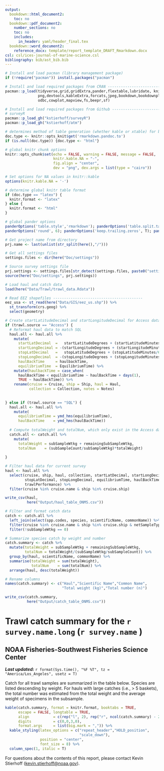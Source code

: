```yaml
---
output: 
  bookdown::html_document2:
    toc: no
  bookdown::pdf_document2:
    number_sections: no
    toc: no
    includes: 
      in_header: yaml/header_final.tex
  bookdown::word_document2:
    reference_docx: template/report_template_DRAFT_Rmarkdown.docx
csl: csl/ices-journal-of-marine-science.csl
bibliography: bib/ast_bib.bib
---
```


```r
# Install and load pacman (library management package)
if (!require("pacman")) install.packages("pacman")

# Install and load required packages from CRAN ---------------------------------
pacman::p_load(tidyverse,grid,gridExtra,pander,flextable,lubridate, knitr,here,
               png,devtools,kableExtra,forcats,jpeg,bookdown,bookdownplus,magick,
               odbc,cowplot,mapview,fs,beepr,sf)

# Install and load required packages from Github -------------------------------
# surveyR
pacman::p_load_gh("kstierhoff/surveyR")
pacman::p_load_gh("kstierhoff/atm")

# determines method of table generation (whether kable or xtable) for best formatting
doc.type <- knitr::opts_knit$get('rmarkdown.pandoc.to')
if (is.null(doc.type)) {doc.type <- "html"}

# global knitr chunk options
knitr::opts_chunk$set(echo = FALSE, warning = FALSE, message = FALSE,
                      knitr.kable.NA = "-",
                      fig.align = "center",
                      dev = "png", dev.args = list(type = "cairo"))

# Set options for NA values in knitr::kable
options(knitr.kable.NA = '-')

# determine global knitr table format
if (doc.type == "latex") {
  knitr.format <- "latex"
} else {
  knitr.format <- "html" 
}

# global pander options
panderOptions('table.style','rmarkdown'); panderOptions('table.split.table', Inf); panderOptions('digits', 6);
panderOptions('round', 6); panderOptions('keep.trailing.zeros', T); panderOptions('missing', "")
```

```r
# Get project name from directory
prj.name <- last(unlist(str_split(here(),"/")))

# Get all settings files
settings.files <- dir(here("Doc/settings"))

# Source survey settings file
prj.settings <- settings.files[str_detect(settings.files, paste0("settings_", prj.name, ".R"))]
source(here("Doc/settings", prj.settings))
```

```r
# Load haul and catch data
load(here("Data/Trawl/trawl_data.Rdata"))
```

```r
# Read EEZ shapefiles -----------------------------------------
eez_usa <- st_read(here("Data/GIS/eez_us.shp")) %>% 
  st_transform(crs.geog) %>% 
  select(geometry)
```

```r
# Create startLatitudeDecimal and startLongitudeDecimal for Access data
if (trawl.source == "Access") {
  # Reformat haul data to match SQL
  haul.all <- haul.all %>% 
    mutate(
      startLatDecimal  =   startLatitudeDegrees + (startLatitudeMinutes/60),
      startLongDecimal = -(startLongitudeDegrees + (startLongitudeMinutes/60)),
      stopLatDecimal   =   stopLatitudeDegrees + (stopLatitudeMinutes/60),
      stopLongDecimal  = -(stopLongitudeDegrees + (stopLongitudeMinutes/60)), 
      haulBackTime     = haulbackTime,
      equilibriumTime  = EquilibriumTime) %>% 
    mutate(haulbackTime = case_when(
      haulBackTime < equilibriumTime ~ haulBackTime + days(1),
      TRUE ~ haulBackTime)) %>%
    rename(cruise = Cruise, ship = Ship, haul = Haul, 
           collection = Collection, notes = Notes)
  
  
} else if (trawl.source == "SQL") {
  haul.all <- haul.all %>% 
    mutate(
      equilibriumTime = ymd_hms(equilibriumTime),
      haulBackTime    = ymd_hms(haulBackTime))
  
  # Compute totalWeight and totalNum, which only exist in the Access database
  catch.all <- catch.all %>% 
    mutate(
      totalWeight = subSampleWtkg + remainingSubSampleWtkg,
      totalNum    = (subSampleCount/subSampleWtkg)*totalWeight)
  
}

# Filter haul data for current survey
haul <- haul.all %>% 
  select(cruise, ship, haul, collection, startLatDecimal, startLongDecimal, 
         stopLatDecimal, stopLongDecimal, equilibriumTime, haulBackTime, 
         trawlPerformance) %>% 
  filter(cruise %in% cruise.name & ship %in% cruise.ship) 

write_csv(haul, 
          here("Output/haul_table_ONMS.csv"))
```

```r
# Filter and format catch data
catch <- catch.all %>% 
  left_join(select(spp.codes, species, scientificName, commonName)) %>% 
  filter(cruise %in% cruise.name & ship %in% cruise.ship & netSampleType == 'codend') %>% 
  filter(!subSampleWtkg == 0) 

# Summarize species catch by weight and number
catch.summary <- catch %>% 
  mutate(totalWeight = subSampleWtkg + remainingSubSampleWtkg,
         totalNum = totalWeight/(subSampleWtkg/subSampleCount)) %>%
  group_by(haul, scientificName, commonName) %>% 
  summarise(totalWeight = sum(totalWeight),
            totalNum    = sum(totalNum)) %>% 
  arrange(haul, desc(totalWeight)) 

# Rename columns
names(catch.summary) <- c("Haul","Scientific Name","Common Name",
                          "Total weight (kg)","Total number (n)")

write_csv(catch.summary, 
          here("Output/catch_table_ONMS.csv"))
```

\blandscape  

# Trawl catch summary for the `r survey.name.long` (`r survey.name` )

## NOAA Fisheries-Southwest Fisheries Science Center

_**Last updated:**_ `r format(Sys.time(), "%F %T", tz = "America/Los_Angeles", usetz = T)`

Catch for all trawl samples are summarized in the table below. Species are listed descending by weight. For hauls with large catches (i.e., > 5 baskets), the total number was estimated from the total weight and the average weight of specimens in the subsample.

```r
kable(catch.summary, format = knitr.format, booktabs = TRUE, 
      escape = FALSE, longtable = TRUE,
      align           = c(rep("l", 2), rep("r", ncol(catch.summary) - 2)),
      digits          = c(0,0,3,0),
      format.args     = list(big.mark = ",")) %>% 
  kable_styling(latex_options = c("repeat_header","HOLD_position",
                                  "scale_down"),
                position = "center",
                font_size = 8) %>%
  column_spec(1, italic = T) 
```

For questions about the contents of this report, please contact Kevin Stierhoff ([kevin.stierhoff@noaa.gov](mailto:kevin.stierhoff@noaa.gov)).

\elandscape
